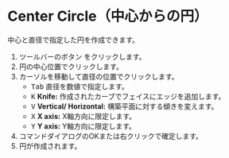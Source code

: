
# Center Circle（中心からの円） 

<Reference shortcut="" command="Center Circle" button="ツールバー" />

中心と直径で指定した円を作成できます。

1. ツールバーのボタン <ButtonIcon type="button-center-circle" /> をクリックします。
2. 円の中心位置でクリックします。
3. カーソルを移動して直径の位置でクリックします。
   - <kbd>Tab</kbd> 直径を数値で指定します。
   - <kbd>K</kbd> **Knife:** 作成されたカーブでフェイスにエッジを追加します。
   - <kbd>V</kbd> **Vertical/ Horizontal:** 構築平面に対する傾きを変えます。
   - <kbd>X</kbd> **X axis:** X軸方向に限定します。
   - <kbd>Y</kbd> **Y axis:** Y軸方向に限定します。
4. コマンドダイアログのOKまたは右クリックで確定します。
5. 円が作成されます。

